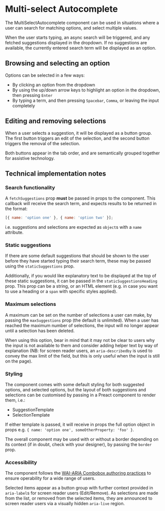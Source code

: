 # Multi-select Autocomplete

The MultiSelectAutocomplete component can be used in situations where a user can search for matching options, and select multiple values.

When the user starts typing, an async search will be triggered, and any fetched suggestions displayed in the dropdown. If no suggestions are available, the currently entered search term will be displayed as an option.

## Browsing and selecting an option

Options can be selected in a few ways:

- By clicking an option from the dropdown
- By using the up/down arrow keys to highlight an option in the dropdown, then pressing `Enter`
- By typing a term, and then pressing `Spacebar`, `Comma`, or leaving the input completely

## Editing and removing selections

When a user selects a suggestion, it will be displayed as a button group. The first button triggers an edit of the selection, and the second button triggers the removal of the selection.

Both buttons appear in the tab order, and are semantically grouped together for assistive technology.

## Technical implementation notes

### Search functionality

A `fetchSuggestions` prop **must** be passed in props to the component. This callback will receive the search term, and expects results to be returned in the format:

```js
[{ name: 'option one' }, { name: 'option two' }];
```

i.e. suggestions and selections are expected as `object`s with a `name` attribute.

### Static suggestions

If there are some default suggestions that should be shown to the user before they have started typing their search term, these may be passed using the `staticSuggestions` prop.

Additionally, if you would like explanatory text to be displayed at the top of these static suggestions, it can be passed in the `staticSuggestionsHeading` prop. This prop can be a string, or an HTML element (e.g. in case you want to use a heading or a `span` with specific styles applied).

### Maximum selections

A maximum can be set on the number of selections a user can make, by passing the `maxSuggestions` prop (the default is unlimited). When a user has reached the maximum number of selections, the input will no longer appear until a selection has been deleted.

When using this option, bear in mind that it may not be clear to users why the input is not available to them and consider adding helper text by way of explanation (NB: for screen reader users, an `aria-describedby` is used to convey the max limit of the field, but this is only useful when the input is still on the page).

### Styling

The component comes with some default styling for both suggested options, and selected options, but the layout of both suggestions and selections can be customised by passing in a Preact component to render them, i.e.:

- SuggestionTemplate
- SelectionTemplate

If either template is passed, it will receive in props the full option object in props e.g. `{ name: 'option one', someOtherProperty: 'foo' }`.

The overall component may be used with or without a border depending on its context (if in doubt, check with your designer), by passing the `border` prop.

### Accessibility

The component follows the [WAI-ARIA Combobox authoring practices](https://www.w3.org/TR/wai-aria-practices-1.1/#combobox) to ensure operability for a wide range of users.

Selected items appear as a button group with further context provided in `aria-label`s for screen reader users (Edit/Remove). As selections are made from the list, or removed from the selected items, they are announced to screen reader users via a visually hidden `aria-live` region.
